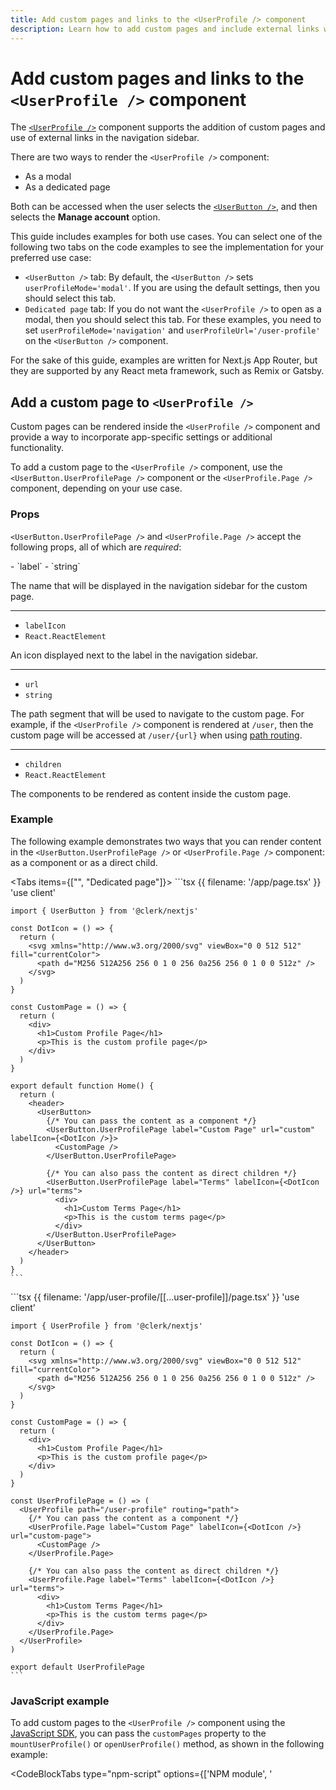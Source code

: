 ```yaml
---
title: Add custom pages and links to the <UserProfile /> component
description: Learn how to add custom pages and include external links within the navigation sidebar of the <UserProfile /> component.
---
```


# Add custom pages and links to the `<UserProfile />` component

The [`<UserProfile />`](/docs/components/user/user-profile) component supports the addition of custom pages and use of external links in the navigation sidebar.

There are two ways to render the `<UserProfile />` component:

- As a modal
- As a dedicated page

Both can be accessed when the user selects the [`<UserButton />`](/docs/components/user/user-button), and then selects the **Manage account** option.

This guide includes examples for both use cases. You can select one of the following two tabs on the code examples to see the implementation for your preferred use case:

- `<UserButton />` tab: By default, the `<UserButton />` sets `userProfileMode='modal'`. If you are using the default settings, then you should select this tab.
- `Dedicated page` tab: If you do not want the `<UserProfile />` to open as a modal, then you should select this tab. For these examples, you need to set `userProfileMode='navigation'` and `userProfileUrl='/user-profile'` on the `<UserButton />` component.

For the sake of this guide, examples are written for Next.js App Router, but they are supported by any React meta framework, such as Remix or Gatsby.

## Add a custom page to `<UserProfile />`

Custom pages can be rendered inside the `<UserProfile />` component and provide a way to incorporate app-specific settings or additional functionality.

To add a custom page to the `<UserProfile />` component, use the `<UserButton.UserProfilePage />` component or the `<UserProfile.Page />` component, depending on your use case.

### Props

`<UserButton.UserProfilePage />` and `<UserProfile.Page />` accept the following props, all of which are _required_:

<Properties>
  - `label`
  - `string`

  The name that will be displayed in the navigation sidebar for the custom page.

  ---

  - `labelIcon`
  - `React.ReactElement`

  An icon displayed next to the label in the navigation sidebar.

  ---

  - `url`
  - `string`

  The path segment that will be used to navigate to the custom page. For example, if the `<UserProfile />` component is rendered at `/user`, then the custom page will be accessed at `/user/{url}` when using [path routing](/docs/guides/routing).

  ---

  - `children`
  - `React.ReactElement`

  The components to be rendered as content inside the custom page.
</Properties>

### Example

The following example demonstrates two ways that you can render content in the `<UserButton.UserProfilePage />` or `<UserProfile.Page />` component: as a component or as a direct child.

<Tabs items={["<UserButton />", "Dedicated page"]}>
  <Tab>
    ```tsx {{ filename: '/app/page.tsx' }}
    'use client'

    import { UserButton } from '@clerk/nextjs'

    const DotIcon = () => {
      return (
        <svg xmlns="http://www.w3.org/2000/svg" viewBox="0 0 512 512" fill="currentColor">
          <path d="M256 512A256 256 0 1 0 256 0a256 256 0 1 0 0 512z" />
        </svg>
      )
    }

    const CustomPage = () => {
      return (
        <div>
          <h1>Custom Profile Page</h1>
          <p>This is the custom profile page</p>
        </div>
      )
    }

    export default function Home() {
      return (
        <header>
          <UserButton>
            {/* You can pass the content as a component */}
            <UserButton.UserProfilePage label="Custom Page" url="custom" labelIcon={<DotIcon />}>
              <CustomPage />
            </UserButton.UserProfilePage>

            {/* You can also pass the content as direct children */}
            <UserButton.UserProfilePage label="Terms" labelIcon={<DotIcon />} url="terms">
              <div>
                <h1>Custom Terms Page</h1>
                <p>This is the custom terms page</p>
              </div>
            </UserButton.UserProfilePage>
          </UserButton>
        </header>
      )
    }
    ```
  </Tab>

  <Tab>
    ```tsx {{ filename: '/app/user-profile/[[...user-profile]]/page.tsx' }}
    'use client'

    import { UserProfile } from '@clerk/nextjs'

    const DotIcon = () => {
      return (
        <svg xmlns="http://www.w3.org/2000/svg" viewBox="0 0 512 512" fill="currentColor">
          <path d="M256 512A256 256 0 1 0 256 0a256 256 0 1 0 0 512z" />
        </svg>
      )
    }

    const CustomPage = () => {
      return (
        <div>
          <h1>Custom Profile Page</h1>
          <p>This is the custom profile page</p>
        </div>
      )
    }

    const UserProfilePage = () => (
      <UserProfile path="/user-profile" routing="path">
        {/* You can pass the content as a component */}
        <UserProfile.Page label="Custom Page" labelIcon={<DotIcon />} url="custom-page">
          <CustomPage />
        </UserProfile.Page>

        {/* You can also pass the content as direct children */}
        <UserProfile.Page label="Terms" labelIcon={<DotIcon />} url="terms">
          <div>
            <h1>Custom Terms Page</h1>
            <p>This is the custom terms page</p>
          </div>
        </UserProfile.Page>
      </UserProfile>
    )

    export default UserProfilePage
    ```
  </Tab>
</Tabs>

### JavaScript example

To add custom pages to the `<UserProfile />` component using the [JavaScript SDK](/docs/references/javascript/overview), you can pass the `customPages` property to the `mountUserProfile()` or `openUserProfile()` method, as shown in the following example:

<CodeBlockTabs type="npm-script" options={['NPM module', '<script>']}>
  ```js {{ filename: 'main.js' }}
  import { Clerk } from '@clerk/clerk-js'

  // Initialize Clerk with your Clerk publishable key
  const clerk = new Clerk('{{pub_key}}')
  await clerk.load()

  document.getElementById('app').innerHTML = `
    <div id="user-profile"></div>
  `

  const userProfileDiv = document.getElementById('user-profile')

  clerk.openUserProfile(userProfileDiv, {
    customPages: [
      {
        url: 'custom-page',
        label: 'Custom Page',
        mountIcon: (el) => {
          el.innerHTML = '👋'
        },
        unmountIcon: (el) => {
          el.innerHTML = ''
        },
        mount: (el) => {
          el.innerHTML = `
            <h1><b>Custom Page</b></h1>
            <p>This is the content of the custom page.</p>
            `
        },
        unmount: (el) => {
          el.innerHTML = ''
        },
      },
      {
        url: '/other-page',
        label: 'Other Page',
        mountIcon: (el) => {
          el.innerHTML = '🌐'
        },
        unmountIcon: (el) => {
          el.innerHTML = ''
        },
      },
    ],
  })
  ```

  ```html {{ filename: 'index.html' }}
  <!-- Add a <div id="user-profile"> element to your HTML -->
  <div id="user-profile"></div>

  <!-- Initialize Clerk with your
  Clerk Publishable key and Frontend API URL -->
  <script
    async
    crossorigin="anonymous"
    data-clerk-publishable-key="{{pub_key}}"
    src="https://{{fapi_url}}/npm/@clerk/clerk-js@latest/dist/clerk.browser.js"
    type="text/javascript"
  ></script>

  <script>
    window.addEventListener('load', async function () {
      await Clerk.load()

      const userProfileDiv = document.getElementById('user-profile')

      Clerk.openUserProfile(userProfileDiv, {
        customPages: [
          {
            url: 'custom-page',
            label: 'Custom Page',
            mountIcon: (el) => {
              el.innerHTML = '👋'
            },
            unmountIcon: (el) => {
              el.innerHTML = ''
            },
            mount: (el) => {
              el.innerHTML = `
                <h1><b>Custom Page</b></h1>
                <p>This is the content of the custom page.</p>
                `
            },
            unmount: (el) => {
              el.innerHTML = ''
            },
          },
          {
            url: '/other-page',
            label: 'Other Page',
            mountIcon: (el) => {
              el.innerHTML = '🌐'
            },
            unmountIcon: (el) => {
              el.innerHTML = ''
            },
          },
        ],
      })
    })
  </script>
  ```
</CodeBlockTabs>

## Add a custom link to <code>\<UserProfile /></code>

You can add external links to the `<UserProfile />` navigation sidebar using the `<UserButton.UserProfileLink />` component or the `<UserProfile.Link />` component, depending on your use case.

### Props

`<UserButton.UserProfileLink />` and `<UserProfile.Link />` accept the following props, all of which are _required_:

<Properties>
  - `label`
  - `string`

  The name that will be displayed in the navigation sidebar for the link.

  ---

  - `labelIcon`
  - `React.ReactElement`

  An icon displayed next to the label in the navigation sidebar.

  ---

  - `url`
  - `string`

  The absolute or relative url to navigate to
</Properties>

### Example

The following example adds a link to the homepage in the navigation sidebar of the `<UserProfile />` component.

<Tabs items={["<UserButton />", "Dedicated page"]}>
  <Tab>
    ```tsx {{ filename: '/app/page.tsx' }}
    'use client'

    import { UserButton } from '@clerk/nextjs'

    const DotIcon = () => {
      return (
        <svg xmlns="http://www.w3.org/2000/svg" viewBox="0 0 512 512" fill="currentColor">
          <path d="M256 512A256 256 0 1 0 256 0a256 256 0 1 0 0 512z" />
        </svg>
      )
    }

    export default function Home() {
      return (
        <header>
          <UserButton>
            <UserButton.UserProfileLink label="Homepage" url="/" labelIcon={<DotIcon />} />
          </UserButton>
        </header>
      )
    }
    ```
  </Tab>

  <Tab>
    ```tsx {{ filename: '/app/user-profile/[[...user-profile]]/page.tsx' }}
    'use client'

    import { UserProfile } from '@clerk/nextjs'

    const DotIcon = () => {
      return (
        <svg xmlns="http://www.w3.org/2000/svg" viewBox="0 0 512 512" fill="currentColor">
          <path d="M256 512A256 256 0 1 0 256 0a256 256 0 1 0 0 512z" />
        </svg>
      )
    }

    const UserProfilePage = () => (
      <UserProfile path="/user-profile" routing="path">
        <UserProfile.Link label="Homepage" labelIcon={<DotIcon />} url="/" />
      </UserProfile>
    )

    export default UserProfilePage
    ```
  </Tab>
</Tabs>

## Reorder default routes

If you want to reorder the default routes, `Account` and `Security`, set the `label` prop to `'account'` or `'security'`. This will target the existing default page and allow you to rearrange it.

Note that when reordering default routes, the first item in the navigation sidebar cannot be a `<UserButton.UserProfileLink />` or `<UserProfile.Link />` component.

<Tabs items={["<UserButton />", "Dedicated page"]}>
  <Tab>
    ```tsx {{ filename: '/app/page.tsx' }}
    'use client'

    import { UserButton } from '@clerk/nextjs'

    const DotIcon = () => {
      return (
        <svg xmlns="http://www.w3.org/2000/svg" viewBox="0 0 512 512" fill="currentColor">
          <path d="M256 512A256 256 0 1 0 256 0a256 256 0 1 0 0 512z" />
        </svg>
      )
    }

    const CustomPage = () => {
      return (
        <div>
          <h1>Custom Profile Page</h1>
          <p>This is the custom profile page</p>
        </div>
      )
    }

    export default function Home() {
      return (
        <header>
          <UserButton>
            <UserButton.UserProfilePage label="Custom Page" url="custom" labelIcon={<DotIcon />}>
              <CustomPage />
            </UserButton.UserProfilePage>
            <UserButton.UserProfileLink label="Homepage" url="/" labelIcon={<DotIcon />} />
            <UserButton.UserProfilePage label="account" />
            <UserButton.UserProfilePage label="security" />
          </UserButton>
        </header>
      )
    }
    ```
  </Tab>

  <Tab>
    The first page in the list will always be rendered under the root path defined with the `path` prop. Its `url` prop will be ignored.

    In the following example, `path` is set to `/user-profile`, so the `<CustomPage />` is rendered under the `/user-profile` path.

    ```tsx {{ filename: '/app/user-profile/[[...user-profile]]/page.tsx' }}
    'use client'

    import { UserProfile } from '@clerk/nextjs'

    const DotIcon = () => {
      return (
        <svg xmlns="http://www.w3.org/2000/svg" viewBox="0 0 512 512" fill="currentColor">
          <path d="M256 512A256 256 0 1 0 256 0a256 256 0 1 0 0 512z" />
        </svg>
      )
    }

    const CustomPage = () => {
      return (
        <div>
          <h1>Custom Profile Page</h1>
          <p>This is the custom profile page</p>
        </div>
      )
    }

    const UserProfilePage = () => (
      <UserProfile path="/user-profile" routing="path">
        <UserProfile.Page label="Custom Page" url="custom" labelIcon={<DotIcon />}>
          <CustomPage />
        </UserProfile.Page>
        <UserProfile.Link label="Homepage" url="/" labelIcon={<DotIcon />} />
        <UserProfile.Page label="account" />
        <UserProfile.Page label="security" />
      </UserProfile>
    )

    export default UserProfilePage
    ```
  </Tab>
</Tabs>

With the above example, the `<UserProfile />` navigation sidebar will be in the following order:

1. Custom Page
1. Homepage
1. Account
1. Security
